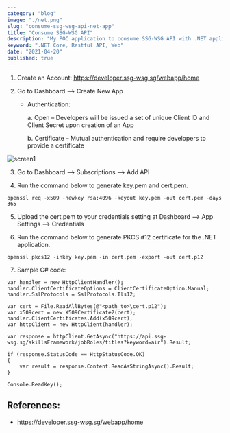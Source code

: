 ```yaml
---
category: "blog"
image: "./net.png"
slug: "consume-ssg-wsg-api-net-app"
title: "Consume SSG-WSG API"
description: "My POC application to consume SSG-WSG API with .NET application"
keyword: ".NET Core, Restful API, Web"
date: "2021-04-20"
published: true
---
```


1. Create an Account: https://developer.ssg-wsg.sg/webapp/home

2. Go to Dashboard –> Create New App

    - Authentication: 

        a. Open – Developers will be issued a set of unique Client ID and Client Secret upon creation of an App

        b. Certificate – Mutual authentication and require developers to provide a certificate

![screen1](./screen1.png)

3. Go to Dashboard –> Subscriptions –> Add API

4. Run the command below to generate key.pem and cert.pem.

` openssl req -x509 -newkey rsa:4096 -keyout key.pem -out cert.pem -days 365 `

5. Upload the cert.pem to your credentials setting at Dashboard –> App Settings –> Credentials

6. Run the command below to generate PKCS #12 certificate for the .NET application.

` openssl pkcs12 -inkey key.pem -in cert.pem -export -out cert.p12 `

7. Sample C# code:

```
var handler = new HttpClientHandler();
handler.ClientCertificateOptions = ClientCertificateOption.Manual;
handler.SslProtocols = SslProtocols.Tls12;

var cert = File.ReadAllBytes(@"<path_to>\cert.p12");
var x509cert = new X509Certificate2(cert);
handler.ClientCertificates.Add(x509cert);
var httpClient = new HttpClient(handler);

var response = httpClient.GetAsync("https://api.ssg-wsg.sg/skillsFramework/jobRoles/titles?keyword=air").Result;

if (response.StatusCode == HttpStatusCode.OK)
{
    var result = response.Content.ReadAsStringAsync().Result;
}

Console.ReadKey();

```

## References:

- https://developer.ssg-wsg.sg/webapp/home